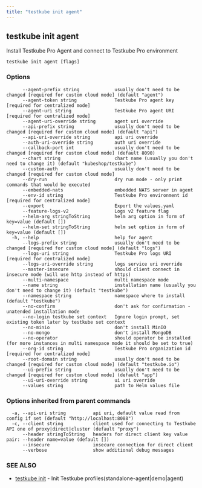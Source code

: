 ```yaml
---
title: "testkube init agent"
---
```

<head>
  <meta name="docsearch:indexPrefix" content="reference-doc" />
</head>

## testkube init agent

Install Testkube Pro Agent and connect to Testkube Pro environment

```
testkube init agent [flags]
```

### Options

```
      --agent-prefix string             usually don't need to be changed [required for custom cloud mode] (default "agent")
      --agent-token string              Testkube Pro agent key [required for centralized mode]
      --agent-uri string                Testkube Pro agent URI [required for centralized mode]
      --agent-uri-override string       agent uri override
      --api-prefix string               usually don't need to be changed [required for custom cloud mode] (default "api")
      --api-uri-override string         api uri override
      --auth-uri-override string        auth uri override
      --callback-port int               usually don't need to be changed [required for custom cloud mode] (default 8090)
      --chart string                    chart name (usually you don't need to change it) (default "kubeshop/testkube")
      --custom-auth                     usually don't need to be changed [required for custom cloud mode]
      --dry-run                         dry run mode - only print commands that would be executed
      --embedded-nats                   embedded NATS server in agent
      --env-id string                   Testkube Pro environment id [required for centralized mode]
      --export                          Export the values.yaml
      --feature-logs-v2                 Logs v2 feature flag
      --helm-arg stringToString         helm arg option in form of key=value (default [])
      --helm-set stringToString         helm set option in form of key=value (default [])
  -h, --help                            help for agent
      --logs-prefix string              usually don't need to be changed [required for custom cloud mode] (default "logs")
      --logs-uri string                 Testkube Pro logs URI [required for centralized mode]
      --logs-uri-override string        logs service uri override
      --master-insecure                 should client connect in insecure mode (will use http instead of https)
      --multi-namespace                 multi namespace mode
      --name string                     installation name (usually you don't need to change it) (default "testkube")
      --namespace string                namespace where to install (default "testkube")
      --no-confirm                      don't ask for confirmation - unatended installation mode
      --no-login testkube set context   Ignore login prompt, set existing token later by testkube set context
      --no-minio                        don't install MinIO
      --no-mongo                        don't install MongoDB
      --no-operator                     should operator be installed (for more instances in multi namespace mode it should be set to true)
      --org-id string                   Testkube Pro organization id [required for centralized mode]
      --root-domain string              usually don't need to be changed [required for custom cloud mode] (default "testkube.io")
      --ui-prefix string                usually don't need to be changed [required for custom cloud mode] (default "app")
      --ui-uri-override string          ui uri override
      --values string                   path to Helm values file
```

### Options inherited from parent commands

```
  -a, --api-uri string          api uri, default value read from config if set (default "http://localhost:8088")
  -c, --client string           client used for connecting to Testkube API one of proxy|direct|cluster (default "proxy")
      --header stringToString   headers for direct client key value pair: --header name=value (default [])
      --insecure                insecure connection for direct client
      --verbose                 show additional debug messages
```

### SEE ALSO

* [testkube init](testkube-init.mdx)	 - Init Testkube profiles(standalone-agent|demo|agent)

